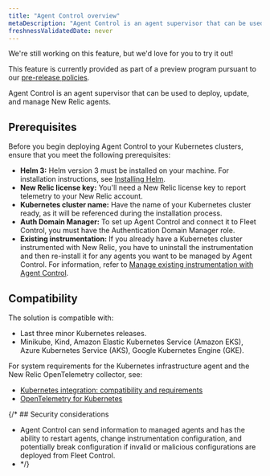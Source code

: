 ```yaml
---
title: "Agent Control overview"
metaDescription: "Agent Control is an agent supervisor that can be used to deploy, update, and manage New Relic  as well as standards-based agents."
freshnessValidatedDate: never
---
```

<Callout title="preview">
  We're still working on this feature, but we'd love for you to try it out!

  This feature is currently provided as part of a preview program pursuant to our [pre-release policies](/docs/licenses/license-information/referenced-policies/new-relic-pre-release-policy).
</Callout>

Agent Control is an agent supervisor that can be used to deploy, update, and manage New Relic agents. 

## Prerequisites
Before you begin deploying Agent Control to your Kubernetes clusters, ensure that you meet the following prerequisites:

- **Helm 3:** Helm version 3 must be installed on your machine. For installation instructions, see [Installing Helm](https://helm.sh/docs/intro/install).
- **New Relic license key:** You'll need a New Relic license key to report telemetry to your New Relic account.
- **Kubernetes cluster name:** Have the name of your Kubernetes cluster ready, as it will be referenced during the installation process.
- **Auth Domain Manager:** To set up Agent Control and connect it to Fleet Control, you must have the Authentication Domain Manager role.
- **Existing instrumentation:** If you already have a Kubernetes cluster instrumented with New Relic, you have to uninstall the instrumentation and then re-install it for any agents you want to be managed by Agent Control. For information, refer to [Manage existing instrumentation with Agent Control](/docs/new-relic-control/agent-control/reinstrumentation).

## Compatibility

The solution is compatible with:
- Last three minor Kubernetes releases.
- Minikube, Kind, Amazon Elastic Kubernetes Service (Amazon EKS), Azure Kubernetes Service (AKS), Google Kubernetes Engine (GKE).

For system requirements for the Kubernetes infrastructure agent and the New Relic OpenTelemetry collector, see:
- [Kubernetes integration: compatibility and requirements](/docs/kubernetes-pixie/kubernetes-integration/get-started/kubernetes-integration-compatibility-requirements)
- [OpenTelemetry for Kubernetes](/docs/kubernetes-pixie/kubernetes-integration/installation/k8s-otel)

{/* ## Security considerations
- Agent Control can send information to managed agents and has the ability to restart agents, change instrumentation configuration, and potentially break configuration if invalid or malicious configurations are deployed from Fleet Control.
-  */}